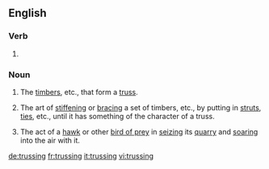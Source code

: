 ==English==

===Verb===
{{head|en}}

# {{present participle of|truss}}

===Noun===
{{en-noun}}

# {{context|architecture|engineering|lang=en}} The [[timber]]s, etc., that form a [[truss]].
#: {{rfquotek|Weale}}
# The art of [[stiffen]]ing or [[brace|bracing]] a set of timbers, etc., by putting in [[strut]]s, [[tie]]s, etc., until it has something of the character of a truss.
# {{context|obsolete|lang=en}} The act of a [[hawk]] or other [[bird of prey]] in [[seize|seizing]] its [[quarry]] and [[soar]]ing into the air with it.

[[de:trussing]]
[[fr:trussing]]
[[it:trussing]]
[[vi:trussing]]